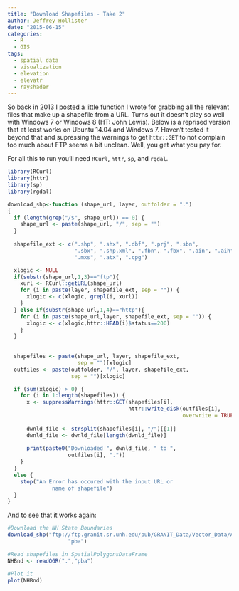 ```yaml
---
title: "Download Shapefiles - Take 2"
author: Jeffrey Hollister
date: "2015-06-15"
categories:
  - R
  - GIS
tags:
  - spatial data
  - visualization
  - elevation
  - elevatr
  - rayshader
---
```


So back in 2013 I [posted a little function](https://landeco2point0.wordpress.com/2013/09/30/an-r-function-to-download-shapefiles/) I wrote for grabbing all the relevant files that make up a shapefile from a URL.  Turns out it doesn't play so well with Windows 7 or Windows 8 (HT: John Lewis).  Below is a reprised version that at least works on Ubuntu 14.04 and Windows 7.  Haven't tested it beyond that and supressing the warnings to get `httr::GET` to not complain too much about FTP seems a bit unclean.  Well, you get what you pay for. 

For all this to run you'll need `RCurl`, `httr`, `sp`, and `rgdal`.

```r
library(RCurl)
library(httr)
library(sp)
library(rgdal)
```


```r
download_shp<-function (shape_url, layer, outfolder = ".") 
{
  if (length(grep("/$", shape_url)) == 0) {
    shape_url <- paste(shape_url, "/", sep = "")
  }
  
  shapefile_ext <- c(".shp", ".shx", ".dbf", ".prj", ".sbn", 
                     ".sbx", ".shp.xml", ".fbn", ".fbx", ".ain", ".aih", ".ixs", 
                     ".mxs", ".atx", ".cpg")

  xlogic <- NULL
  if(substr(shape_url,1,3)=="ftp"){
    xurl <- RCurl::getURL(shape_url)
    for (i in paste(layer, shapefile_ext, sep = "")) {
      xlogic <- c(xlogic, grepl(i, xurl))
    }
  } else if(substr(shape_url,1,4)=="http"){
    for (i in paste(shape_url,layer, shapefile_ext, sep = "")) {
      xlogic <- c(xlogic,httr::HEAD(i)$status==200)
    }  
  }
  
 
  shapefiles <- paste(shape_url, layer, shapefile_ext, 
                      sep = "")[xlogic]
  outfiles <- paste(outfolder, "/", layer, shapefile_ext, 
                    sep = "")[xlogic]

  if (sum(xlogic) > 0) {
    for (i in 1:length(shapefiles)) {
      x <- suppressWarnings(httr::GET(shapefiles[i], 
                                      httr::write_disk(outfiles[i],
                                                       overwrite = TRUE)))
      
      dwnld_file <- strsplit(shapefiles[i], "/")[[1]]
      dwnld_file <- dwnld_file[length(dwnld_file)]
      
      print(paste0("Downloaded ", dwnld_file, " to ", 
                   outfiles[i], "."))
    }
  }
  else {
    stop("An Error has occured with the input URL or 
              name of shapefile")
  }
}
```


And to see that it works again:


```r
#Download the NH State Boundaries
download_shp("ftp://ftp.granit.sr.unh.edu/pub/GRANIT_Data/Vector_Data/Administrative_and_Political_Boundaries/d-political",
                   "pba")
```


```r
#Read shapefiles in SpatialPolygonsDataFrame
NHBnd <- readOGR(".","pba")
```

```r
#Plot it
plot(NHBnd)
```

